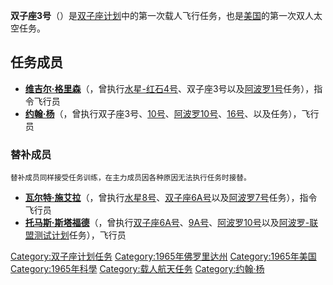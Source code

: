 {{Unreferenced|time=2020-03-01T02:33:21+00:00}}
{{noteTA
|G1=Aero
|T=zh-tw:雙子星3號;zh-hk:雙子座3號;zh-cn:双子座3号;
|1=zh-tw:雙子星;zh-hk:雙子座;zh-cn:双子座;
}}
{{Infobox spaceflight
| operator           = [[美国国家航空航天局|美国国家航空航天局]]
| name               = 双子座3号
| insignia           = Gemini3.png
| crew_callsign      = 莫莉·布朗
| crew_size          = 2
| launch_site        = [[卡纳维尔角|卡纳维尔角]]
| launch_date        = 1965年3月23日<br />14:24:00 {{lang|en|[[UTC|UTC]]}}<br />{{lang|en|LC 19}}
| apsis              = 地
| orbit_apoapsis     = 224.2千米
| orbit_periapsis    = 161.2千米
| orbit_period       = 88.3分钟
| orbit_inclination  = 32.6°
| landing_date       = 1965年3月23日<br />19:16:31 {{lang|en|UTC}}<br />{{coord|22|26|N|70|51|W}}
| mission_duration   = 4小时52分钟31秒
| orbits_completed   = 3
| launch_mass        = {{convert|3236.9|kg|lb|sp=us}}
| distance_travelled = 128,748千米
| crew_photo         = Gemini 6 - Backup Crew (Young and Grissom).jpg
| crew_photo_caption = 左起：杨、格里森
| next_mission       = [[File:Gemini_Four_patch.jpg|25px]] [[双子座4号|双子座4号]]
| programme          = [[双子座计划|双子座计划]]
| previous_mission   = [[File:GeminiPatch.png|25px]] [[双子座2号|双子座2号]]|
|}}

'''双子座3号'''（{{lang|en|'''Gemini III'''}}）是[[双子座计划|双子座计划]]中的第一次载人飞行任务，也是[[美国|美国]]的第一次双人太空任务。

==任务成员==
*'''[[维吉尔·格里森|维吉尔·格里森]]'''（{{lang|en|Virgil I. Grissom}}，曾执行[[水星-红石4号|水星-红石4号]]、双子座3号以及[[阿波罗1号|阿波罗1号]]任务），指令飞行员
*'''[[约翰·杨|约翰·杨]]'''（{{lang|en|John Young}}，曾执行双子座3号、[[双子座10号|10号]]、[[阿波罗10号|阿波罗10号]]、[[阿波罗16号|16号]]、{{lang|en|[[STS-1|STS-1]]}}以及{{lang|en|[[STS-9|STS-9]]}}任务），飞行员

===替补成员===
<small>替补成员同样接受任务训练，在主力成员因各种原因无法执行任务时接替。</small>
*'''[[瓦尔特·施艾拉|瓦尔特·施艾拉]]'''（{{lang|en|Wally Schirra}}，曾执行[[水星8号|水星8号]]、[[双子座6A号|双子座6A号]]以及[[阿波罗7号|阿波罗7号]]任务），指令飞行员
*'''[[托马斯·斯塔福德|托马斯·斯塔福德]]'''（{{lang|en|Tom Stafford}}，曾执行[[双子座6A号|双子座6A号]]、[[双子座9A号|9A号]]、[[阿波罗10号|阿波罗10号]]以及[[阿波罗-联盟测试计划|阿波罗-联盟测试计划]]任务），飞行员

{{双子座计划}}

[[Category:双子座计划任务|Category:双子座计划任务]]
[[Category:1965年佛罗里达州|Category:1965年佛罗里达州]]
[[Category:1965年美国|Category:1965年美国]]
[[Category:1965年科學|Category:1965年科學]]
[[Category:载人航天任务|Category:载人航天任务]]
[[Category:约翰·杨|Category:约翰·杨]]